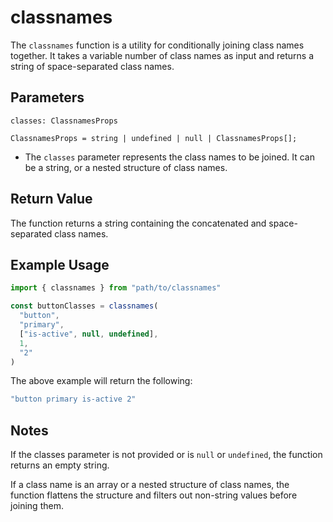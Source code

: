 
<Meta title="utilities/classnames" />

# classnames

The `classnames` function is a utility for conditionally joining class names together. It takes a variable number of class names as input and returns a string of space-separated class names.

## Parameters

`classes: ClassnamesProps`

`ClassnamesProps = string | undefined | null | ClassnamesProps[];`

* The `classes` parameter represents the class names to be joined. It can be a string, or a nested structure of class names.

## Return Value

The function returns a string containing the concatenated and space-separated class names.

## Example Usage

```typescript
import { classnames } from "path/to/classnames"

const buttonClasses = classnames(
  "button",
  "primary",
  ["is-active", null, undefined],
  1,
  "2"
)
```

The above example will return the following:

```typescript
"button primary is-active 2"
```

## Notes

If the classes parameter is not provided or is `null` or `undefined`, the function returns an empty string.

If a class name is an array or a nested structure of class names, the function flattens the structure and filters out non-string values before joining them.
